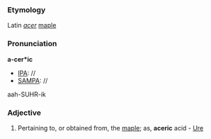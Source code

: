 ===Etymology===
Latin ''[[acer]]'' [[maple]]
===Pronunciation===
'''a-cer*ic'''
*[[IPA]]: //
*[[SAMPA]]: //
aah-SUHR-ik
===Adjective===
#Pertaining to, or obtained from, the [[maple]]; as, '''aceric''' acid - [[Ure]]